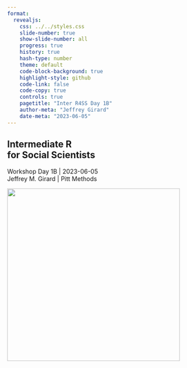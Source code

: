 ```yaml
---
format: 
  revealjs:
    css: ../../styles.css
    slide-number: true
    show-slide-number: all
    progress: true
    history: true
    hash-type: number
    theme: default
    code-block-background: true
    highlight-style: github
    code-link: false
    code-copy: true
    controls: true
    pagetitle: "Inter R4SS Day 1B"
    author-meta: "Jeffrey Girard"
    date-meta: "2023-06-05"
---
```


::: {.my-title}
# [Intermediate R]{.blue2} <br />for Social Scientists

::: {.my-grey}
[Workshop Day 1B | 2023-06-05]{}<br />
[Jeffrey M. Girard | Pitt Methods]{}
:::

![](../../img/proud_coder_2780E3.svg){.absolute bottom=0 right=0 width=400}
:::
